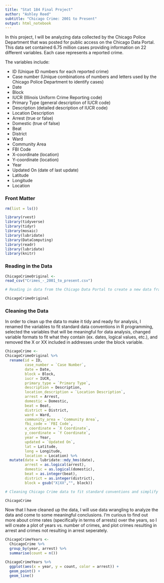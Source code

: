 ```yaml
---
title: "Stat 184 Final Project"
author: "Ashley Reed"
subtitle: "Chicago Crime: 2001 to Present"
output: html_notebook
---
```


In this project, I will be analyzing data collected by the Chicago Police Department that was posted for public access on the Chicago Data Portal. This data set contained 6.75 million cases providing information on 22 different variables. Each case represents a reported crime. 

The variables include:

* ID (Unique ID numbers for each reported crime)
* Case number (Unique combinations of numbers and letters used by the Chicago Police Department to identify cases)
* Date
* Block
* IUCR (Illinois Uniform Crime Reporting code)
* Primary Type (general description of IUCR code)
* Description (detailed description of IUCR code)
* Location Description
* Arrest (true or false)
* Domestic (true of false)
* Beat
* District
* Ward
* Community Area
* FBI Code
* X-coordinate (location)
* Y-coordinate (location)
* Year
* Updated On (date of last update)
* Latitude
* Longitude 
* Location


### Front Matter

```r
rm(list = ls())

library(rvest)
library(tidyverse)
library(tidyr)
library(mosaic)
library(lubridate)
library(DataComputing)
library(readr)
library(lubridate)
library(knitr)

```

### Reading in the Data

```r

ChicagoCrimeOriginal <-
read_csv("Crimes_-_2001_to_present.csv")

# Reading in data from the Chicago Data Portal to create a new data frame in R --------------------------------------------

``` 

```r

ChicagoCrimeOriginal

```

### Cleaning the Data

In order to clean up the data to make it tidy and ready for analysis, I renamed the variables to fit standard data conventions in R programming, selected the variables that will be meaningful for data analysis, changed variable formats to fit what they contain (ex. dates, logical values, etc.), and removed the X or XX included in addresses under the block variable.

```r

ChicagoCrime <-
ChicagoCrimeOriginal %>%
  rename(id = ID, 
         case_number = `Case Number`, 
         date = Date, 
         block = Block, 
         iucr = IUCR, 
         primary_type = `Primary Type`,
         description = Description,
         location_description = `Location Description`,
         arrest = Arrest,
         domestic = Domestic,
         beat = Beat,
         district = District,
         ward = Ward,
         community_area = `Community Area`,
         fbi_code = `FBI Code`,
         x_coordinate = `X Coordinate`,
         y_coordinate = `Y Coordinate`,
         year = Year,
         updated = `Updated On`,
         lat = Latitude,
         long = Longitude,
         location = Location) %>%
  mutate(date = lubridate::mdy_hms(date),
         arrest = as.logical(arrest),
         domestic = as.logical(domestic),
         beat = as.integer(beat),
         district = as.integer(district),
         block = gsub("X|XX","", block))

# Cleaning Chicago Crime data to fit standard conventions and simplify further work  -------------------------------------

ChicagoCrime 

```

Now that I have cleaned up the data, I will use data wrangling to analyze the data and come to some meaningful conclusions. I'm curious to find out more about crime rates (specifically in terms of arrests) over the years, so I will create a plot of years vs. number of crimes, and plot crimes resulting in arrest and crimes not resulting in arrest seperately.

```r

ChicagoCrimeYears <-
  ChicagoCrime %>%
  group_by(year, arrest) %>%
  summarise(count = n()) 

ChicagoCrimeYears %>%
  ggplot(aes(x = year, y = count, color = arrest)) +
  geom_point() +
  geom_line() 

```

